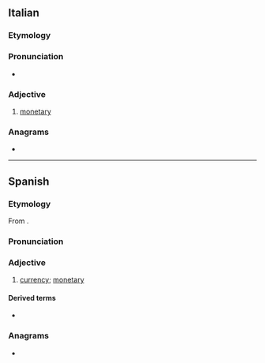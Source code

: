 {{also|monetário}}
==Italian==

===Etymology===
{{desc|la|monetarius|monetarius|of or belonging to the mint}}

===Pronunciation===
* {{it-IPA|monetàrio}}

===Adjective===
{{it-adj}}

# [[monetary]]

===Anagrams===
* {{anagrams|it|a=aeimnoort|erotomani}}

----

==Spanish==

===Etymology===
From {{bor|es|la|monētārius||of or belonging to the mint}}.

===Pronunciation===
{{es-IPA}}

===Adjective===
{{es-adj}}

# {{lb|es|relational}} [[currency]]; [[monetary]]

====Derived terms====
* {{l|es|Fondo Monetario Internacional}}
===Anagrams===
* {{l|es|motonería}}
{{C|es|Coins}}